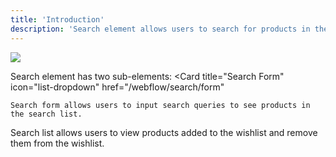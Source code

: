 ```yaml
---
title: 'Introduction'
description: 'Search element allows users to search for products in the store.'
---
```

<Frame>
<img src="/images/search.png" style={{ borderRadius: 16 }} />
</Frame>

Search element has two sub-elements:
<CardGroup cols={2}>
  <Card
    title="Search Form"
    icon="list-dropdown"
    href="/webflow/search/form"
  >
    Search form allows users to input search queries to see products in the search list.
  </Card>
  <Card
    title="Search List"
    icon="list"
    href="/webflow/search/list"
  >
    Search list allows users to view products added to the wishlist and remove them from the wishlist.
  </Card>
</CardGroup>